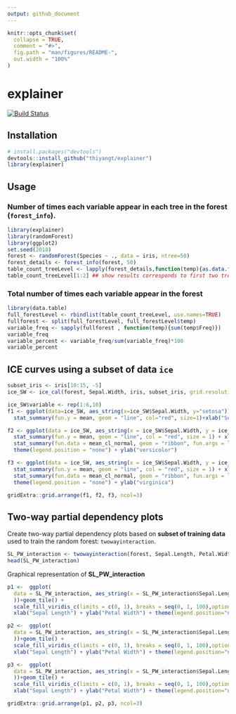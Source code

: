 ```yaml
---
output: github_document
---
```



<!-- README.md is generated from README.Rmd. Please edit that file -->

```r
knitr::opts_chunk$set(
  collapse = TRUE,
  comment = "#>",
  fig.path = "man/figures/README-",
  out.width = "100%"
)
```
# explainer


[![Build Status](https://travis-ci.org/thiyangt/explainer.svg?branch=master)](https://travis-ci.org/thiyangt/explainer)

## Installation

```r
# install.packages("devtools")
devtools::install_github("thiyangt/explainer")
library(explainer)
```
## Usage

### Number of times each variable appear in each tree in the forest (`forest_info`).

```r
library(explainer)
library(randomForest)
library(ggplot2)
set.seed(2018)
forest <- randomForest(Species ~ ., data = iris, ntree=50)
forest_details <- forest_info(forest, 50)
table_count_treeLevel <- lapply(forest_details,function(temp){as.data.frame(table(temp))})
table_count_treeLevel[1:2] ## show results corresponds to first two trees

```

### Total number of times each variable appear in the forest

```r
library(data.table)
full_forestLevel <- rbindlist(table_count_treeLevel, use.names=TRUE)
fullforest <- split(full_forestLevel, full_forestLevel$temp)
variable_freq <- sapply(fullforest , function(temp){sum(temp$Freq)})
variable_freq 
variable_percent <- variable_freq/sum(variable_freq)*100
variable_percent
```

## ICE curves using a subset of data `ice`

```r
subset_iris <- iris[10:15, -5]
ice_SW <- ice_cal(forest, Sepal.Width, iris, subset_iris, grid.resolution=10, trim.outliers=FALSE)

ice_SW$variable <- rep(1:6,10)
f1 <- ggplot(data=ice_SW, aes_string(x=ice_SW$Sepal.Width, y="setosa")) +geom_line(aes(group=ice_SW$variable), alpha=0.3) + 
  stat_summary(fun.y = mean, geom = "line", col="red", size=1)+xlab("Sepal.Width")+ theme(legend.position="none")+ylab("setosa")

f2 <- ggplot(data = ice_SW, aes_string(x = ice_SW$Sepal.Width, y = ice_SW$versicolor)) +
  stat_summary(fun.y = mean, geom = "line", col = "red", size = 1) + xlab("Sepal.Width") +
  stat_summary(fun.data = mean_cl_normal, geom = "ribbon", fun.args = list(mult = 1), alpha = 0.3) +
  theme(legend.position = "none") + ylab("versicolor")

f3 <- ggplot(data = ice_SW, aes_string(x = ice_SW$Sepal.Width, y = ice_SW$virginica)) +
  stat_summary(fun.y = mean, geom = "line", col = "red", size = 1) + xlab("Sepal.Width") +
  stat_summary(fun.data = mean_cl_normal, geom = "ribbon", fun.args = list(mult = 1), alpha = 0.3) +
  theme(legend.position = "none") + ylab("virginica")

gridExtra::grid.arrange(f1, f2, f3, ncol=3)
```

## Two-way partial dependency plots

Create two-way partial dependency plots based on **subset of training data**
used to train the random forest: `twowayinteraction`. 

```r

SL_PW_interaction <- twowayinteraction(forest, Sepal.Length, Petal.Width, iris, iris, grid.resolution=10)
head(SL_PW_interaction)
```

Graphical representation of **SL_PW_interaction**

```r

p1 <-  ggplot(
  data = SL_PW_interaction, aes_string(x = SL_PW_interaction$Sepal.Length,y = SL_PW_interaction$Petal.Width, z = SL_PW_interaction$setosa, fill = SL_PW_interaction$setosa
  ))+geom_tile() + 
  scale_fill_viridis_c(limits = c(0, 1), breaks = seq(0, 1, 100),option = "A", direction = -1)+
  xlab("Sepal Length") + ylab("Petal Width") + theme(legend.position="none", aspect.ratio=1)+ggtitle("setosa")

p2 <-  ggplot(
  data = SL_PW_interaction, aes_string(x = SL_PW_interaction$Sepal.Length,y = SL_PW_interaction$Petal.Width, z = SL_PW_interaction$versicolor, fill = SL_PW_interaction$versicolor
  ))+geom_tile() + 
  scale_fill_viridis_c(limits = c(0, 1), breaks = seq(0, 1, 100),option = "A", direction = -1)+
  xlab("Sepal Length") + ylab("Petal Width") + theme(legend.position="none", aspect.ratio=1)+ggtitle("versicolor")

p3 <-  ggplot(
  data = SL_PW_interaction, aes_string(x = SL_PW_interaction$Sepal.Length,y = SL_PW_interaction$Petal.Width, z = SL_PW_interaction$virginica, fill = SL_PW_interaction$virginica
  ))+geom_tile() + 
  scale_fill_viridis_c(limits = c(0, 1), breaks = seq(0, 1, 100),option = "A", direction = -1)+
  xlab("Sepal Length") + ylab("Petal Width") + theme(legend.position="none", aspect.ratio=1)+ggtitle("virginica")

gridExtra::grid.arrange(p1, p2, p3, ncol=3)
```

